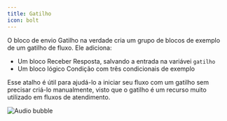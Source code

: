 ```yaml
---
title: Gatilho
icon: bolt
---
```


O bloco de envio Gatilho na verdade cria um grupo de blocos de exemplo de um gatilho de fluxo. Ele adiciona:
- Um bloco Receber Resposta, salvando a entrada na variávei `gatilho`
- Um bloco lógico Condição com três condicionais de exemplo

Esse atalho é útil para ajudá-lo a iniciar seu fluxo com um gatilho sem precisar criá-lo manualmente, visto que o gatilho é um recurso muito utilizado em fluxos de atendimento.


<Frame>
  <img
    src="/images/automation/blocks/outputs/trigger.png"
    alt="Audio bubble"
    className="rounded-lg"
  />
</Frame>
